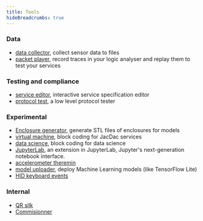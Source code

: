 ```yaml
---
title: Tools
hideBreadcrumbs: true
---
```



<Tools />

### Data

-   [data collector](/tools/collector/), collect sensor data to files
-   [packet player](/tools/player/), record traces in your logic analyser and replay them to test your services

### Testing and compliance

-   [service editor](/tools/service-editor/), interactive service specification editor
-   [protocol test](/tools/prototest/), a low level protocol tester

### Experimental

-   [Enclosure generator](/tools/enclosure), generate STL files of enclosures for models
-   [virtual machine](/editors/vm/), block coding for JacDac services
-   [data science](/editors/data/), block coding for data science
-   [JupyterLab](/tools/jupyterlab/), an extension in JupyterLab, Jupyter's next-generation notebook interface.
-   [accelerometer theremin](/tools/accelerometer-theremin)
-   [model uploader](/tools/model-uploader/), deploy Machine Learning models (like TensorFlow Lite)
-   [HID keyboard events](/tools/hid-events/)

### Internal

-   [QR silk](/tools/qr-silk/)
-   [Commisionner](/tools/commisionner/)
